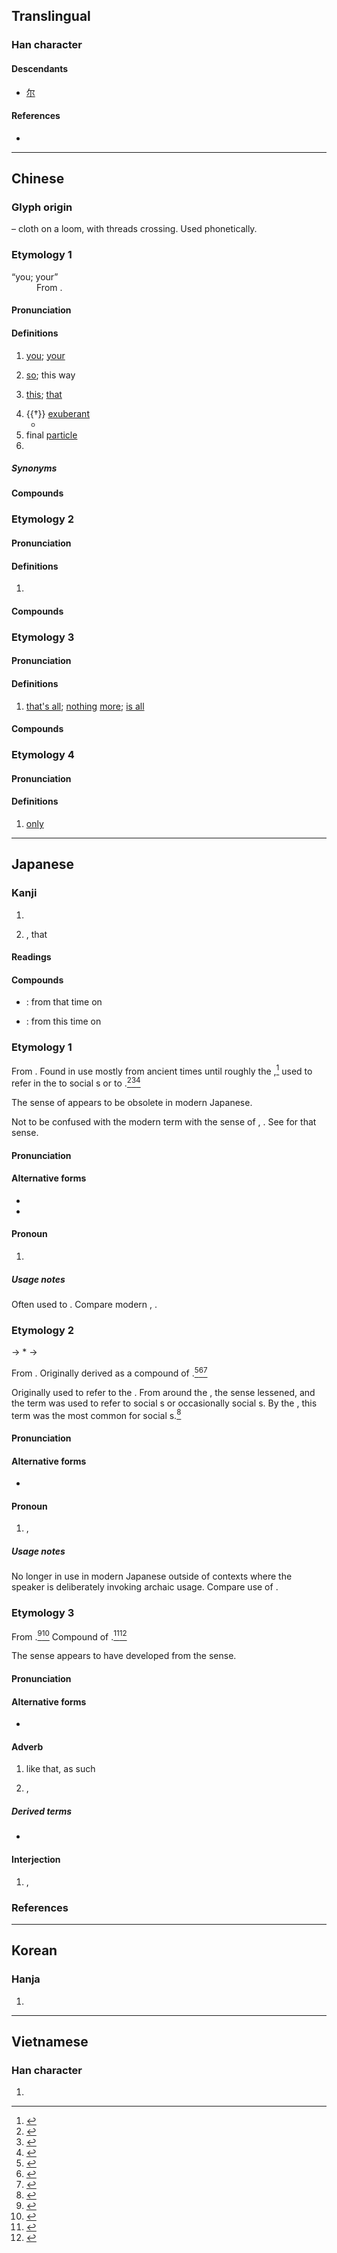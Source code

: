 {{also|尔|尓}}
{{character info/new}}
==Translingual==

===Han character===
{{Han char|rn=89|rad=爻|as=10|sn=14|four=10227|canj=MFBK}}

====Descendants====
* [[尔]]

====References====
* {{Han ref|kx=0691.040|dkj=19750|dj=1104.030|hdz=10027.010|uh=723E|ud=29246|bh=BAB8|bd=47800}}

----

==Chinese==

===Glyph origin===
{{Han etym}}
{{liushu|p}} – cloth on a loom, with threads crossing. Used phonetically.

===Etymology 1===
{{zh-forms|s=尔|alt=尒,𡭗,尓,𠇍,尔}}
; “you; your”
: From {{inh|zh|sit-pro|*na-ŋ||you}}.
{{etystub|zh}}

====Pronunciation====
{{zh-pron
|m=ěr
|c=ji5
|h=pfs=ngì
|md=ī
|mn=xm,qz,tw:ní/zz,twvk:jíⁿ
|mn-t=re2
|w=
|mc=y
|oc=y
|ma=
|cat=pron,det,part,pn
}}

====Definitions====
{{zh-hanzi}}

# {{lb|zh|literary|or|dialectal}} [[you]]; [[your]]
# {{lb|zh|literary}} [[so]]; this way
# {{lb|zh|literary}} [[this]]; [[that]]
# {{†}} {{lb|zh|of flowers}} [[exuberant]]
#* {{zh-x|彼 爾 維 何，維 常 之 華{huā}。|What is that so '''gorgeous'''? It is the flowers of the cherry tree.|ref=Shijing}}
# final [[particle]]
# {{surname|lang=zh}}

=====Synonyms=====
{{zh-dial|你}}

====Compounds====
{{zh-der|爾我|爾朱|布爾茲|博爾赤|厄爾巴島|喀什米爾|凡爾賽宮|巴爾的摩|吉賽爾|塔塔爾族|北愛爾蘭|偶爾|巴爾|塞內加爾|丹珠爾|具爾|密爾|喀什噶爾|嘑爾|卑爾根|巴塞爾|不爾|喀布爾河|愛爾蘭海|愛爾蘭|倏爾|侃爾|不過爾爾|乃爾|公爾忘私|德爾班|俄爾|亞爾薩斯|國爾忘家|廓爾喀人|庫里爾臺|宴爾新婚|卓爾出群|布魯塞爾|布雷爾港|布爾諾|布爾喬亞|巴爾沙|卓爾不群|尼泊爾|布爾哥尼|塞爾維亞|性荷爾蒙|安道爾|巴什吉爾|卓爾|奧爾良|彈布爾|俾爾遐福|加爾達湖|塞席爾|基爾特|云爾|庫爾河|喀布爾|俶爾|吉爾庫克|巴圖爾|加爾各答|出爾反爾|凡爾賽|凡爾|海拉爾河|爾等|率爾成章|爾雅|爾曹|福爾摩斯|爾雅翼|畢拉爾|爾汝之交|爾汝|海拉爾|新婚燕爾|爾格|福爾摩沙|波爾多|率爾|科爾沁|札賚諾爾|溫文爾雅|果爾|波納爾|瓶爾小草|率爾操觚|爾詐我虞|爾爾|爾時|甘珠爾|爾後|摩爾人|努爾哈赤|燕爾新婚|焉爾|李爾王|波爾卡舞|拉合爾|爾來|新奧爾良|爾雅溫文|爾虞我詐|爾當|燕爾|爾日|薩爾|貝爾格勒|賀爾蒙|索爾|薩爾河|華爾街|聊復爾耳|薩爾溫江|高爾夫球|葉爾羌|聊復爾爾|道爾頓制|阿爾金山|逌爾|貝加爾湖|葉爾羌河|謐爾|薩爾瓦多|魯爾河|維吾爾族|鬼子敢爾|貝爾湖|遽爾|高爾夫|馬爾地夫|馬爾他|阿爾及爾|墨爾本|諾貝爾獎|風流爾雅|額爾德尼|維吾爾文|阿爾斯太|竟爾|雍容爾雅|羅亞爾河|蕞爾|達喀爾|謖爾|阿爾泰山|維吾爾語|里爾|荷爾蒙|鏗爾|達斡爾族|齊齊哈爾|赫爾辛基|蘇爾奈|華爾滋|莞爾}}

===Etymology 2===
{{zh-forms|s=尔|alt=尼,呢}}

====Pronunciation====
{{zh-pron
|mn=xm,zz:nî/tw:nī
|dial=n
|cat=
}}

====Definitions====
{{zh-hanzi}}

# {{rfdef|zh}}

====Compounds====
{{zh-der|偌爾|遐爾|遐爾仔|遮爾|遮爾仔}}

===Etymology 3===
{{zh-forms|s=尔|alt=耳}}

====Pronunciation====
{{zh-pron
|mn=xm,zz,tw:niā/qz:liǎ/qz:nǐ/tw:niâ
|mn_note=niâ - contraction of {{zh-l|爾爾|niā-niā}}
|dial=n
|cat=adv
}}

====Definitions====
{{zh-hanzi}}

# {{lb|zh|Hokkien}} [[that's all]]; [[nothing]] [[more]]; [[is all]]

====Compounds====
{{zh-der|爾爾}}

===Etymology 4===
{{zh-forms|s=尔}}

====Pronunciation====
{{zh-pron
|mn=qz:nǎ/xm:nā
|dial=n
|cat=adv
}}

====Definitions====
{{zh-hanzi}}

# {{lb|zh|Hokkien}} [[only]]

----

==Japanese==

===Kanji===
{{ja-kanji|grade=|rs=爻10}}

# {{l|en|you}}
# {{l|en|like}} {{l|en|that}}, that {{l|en|way}}

====Readings====
{{ja-readings
|goon=に
|kanon=じ
|kun=おれ-, しか-, なんじ-, しかり, そ-の, のみ
|nanori=あきら, ちか, み, みつる
}}

====Compounds====
{{der-top|Compounds}}
* {{ja-r|爾来|じらい}}: from that time on
* {{ja-r|爾後|じご}}: from this time on
{{der-bottom}}

===Etymology 1===
{{ja-kanjitab|yomi=k|おれ}}

From {{inh|ja|ojp|sort=おれ|-}}.  Found in use mostly from ancient times until roughly the {{w|Heian period}},<ref name="KDJ">{{R:Kokugo Dai Jiten}}</ref> used to refer in the {{l|en|second person}} to social {{l|en|inferior}}s or to {{l|en|insult}}.<ref name="KDJ">{{R:Kokugo Dai Jiten}}</ref><ref name="DJR">{{R:Daijirin}}</ref><ref name="DJS">{{R:Daijisen}}</ref>

The {{l|en|second person}} sense of {{m|en|you}} appears to be obsolete in modern Japanese.

Not to be confused with the modern term {{m|ja|俺|tr=ore}} with the {{l|en|first person}} sense of {{m|en|I}}, {{m|en|me}}.  See {{m|ja|俺}} for that sense.

====Pronunciation====
{{ja-pron|yomi=k|おれ|acc=0|acc_ref=DJR}}

====Alternative forms====
* {{ja-l|儞}}
* {{ja-l|你}}

====Pronoun====
{{ja-pos|pronoun|おれ}}

# {{lb|ja|archaic|vulgar|sort=おれ}} {{l|en|you}}

=====Usage notes=====
Often used to {{l|en|insult}}.  Compare modern {{cog|ja|お前|tr=omae}}, {{cog|en|you}} {{m|en|son of a bitch}}.

===Etymology 2===
{{ja-kanjitab|yomi=k|なんじ}}

{{IPAchar|/namuti/}} → *{{IPAchar|/nandi/}} → {{IPAchar|/nand͡ʑi/}}

From {{inh|ja|ojp|sort=なんじ|-}}.  Originally derived as a compound of {{compound|lang=ja|sort=なんじ|汝|tr1=na|t1=you|pos=ancient term|貴|tr2=muchi|pos2=honorific suffix}}.<ref name="KDJ">{{R:Kokugo Dai Jiten}}</ref><ref name="DJR">{{R:Daijirin}}</ref><ref name="DJS">{{R:Daijisen}}</ref>

Originally used to refer {{l|en|honorifically}} to the {{l|en|second person}}.  From around the {{w|Nara period}}, the {{l|en|honorific}} sense lessened, and the term was used to refer to social {{l|en|equal}}s or occasionally social {{l|en|inferior}}s.  By the {{w|Muromachi period}}, this term was the most common {{l|en|second person}} {{l|en|pronoun}} for social {{l|en|inferior}}s.<ref name="KDJ">{{R:Kokugo Dai Jiten}}</ref>

====Pronunciation====
{{ja-pron|yomi=k|なんじ|acc=1|acc_ref=DJR|acc2=0|acc2_ref=DJR}}

====Alternative forms====
* {{ja-l|汝}} {{qualifier|more common}}

====Pronoun====
{{ja-pos|pronoun|なんじ}}

# {{lb|ja|archaic|sort=なんじ}} {{l|en|thou}}, {{l|en|you}}

=====Usage notes=====
No longer in use in modern Japanese outside of contexts where the speaker is deliberately invoking archaic usage.  Compare use of {{cog|en|thou}}.

===Etymology 3===
{{ja-kanjitab|yomi=k|しか}}

From {{inh|ja|ojp|sort=しか|-}}.<ref name="KDJ">{{R:Kokugo Dai Jiten}}</ref><ref name="DJR">{{R:Daijirin}}</ref>  Compound of {{compound|lang=ja|sort=しか|し|tr1=shi|t1=that|pos1=demonstrative, likely related to {{m|ja|さ|tr=sa}}, modern {{m|ja|そう|tr=sō}}|か|tr2=ka|pos2=suffix indicating state}}.<ref name="KDJ">{{R:Kokugo Dai Jiten}}</ref><ref name="DJS">{{R:Daijisen}}</ref>

The {{l|en|interjection}} sense appears to have developed from the {{l|en|adverb}} sense.

====Pronunciation====
{{ja-pron|yomi=k|しか}}

====Alternative forms====
* {{ja-l|然}} {{qualifier|more common}}

====Adverb====
{{ja-pos|adverb|しか}}

# {{lb|ja|sort=しか|obsolete}} like that, as such
# {{lb|ja|sort=しか|obsolete}} {{l|en|certainly}}, {{l|en|definitely}}

=====Derived terms=====
* {{ja-r|然し|しかし|be that as it may, however}}

====Interjection====
{{ja-pos|interjection|しか}}

# {{lb|ja|sort=しか|obsolete|conversational}} {{l|en|yeah}}, {{l|en|uh-huh}}

===References===
<references/>

----

==Korean==

===Hanja===
{{ko-hanja|hangeul=이|eumhun=|rv=i|mr=i|y=i}}

# {{defn|lang=ko|sort=爻10}}

----

==Vietnamese==

===Han character===
{{vi-hantu|[[nhãi]], [[nhĩ]]|rs=爻10}}

# {{defn|lang=vi|sort=爻10}}